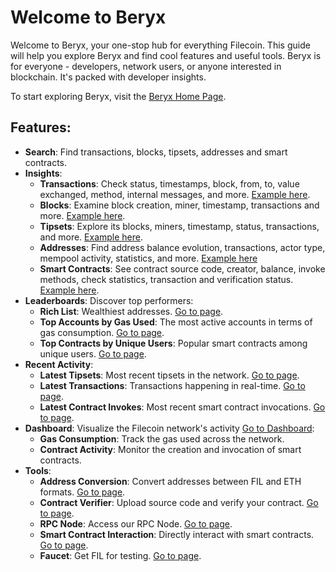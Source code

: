 # Welcome to Beryx

Welcome to Beryx, your one-stop hub for everything Filecoin. This guide will help you explore Beryx and find cool features and useful tools. Beryx is for everyone - developers, network users, or anyone interested in blockchain. It's packed with developer insights.

To start exploring Beryx, visit the [Beryx Home Page](https://beryx.zondax.ch/).

## Features:

- **Search**: Find transactions, blocks, tipsets, addresses and smart contracts.
- **Insights**: 
   - **Transactions**: Check status, timestamps, block, from, to, value exchanged, method, internal messages, and more. [Example here](https://beryx.zondax.ch/v1/search/fil/mainnet/txs/bafy2bzaceab3xcn7qkcuj5oyifa6dn3ihke55bdmerphef4r6aorjdhk3uriq).
   - **Blocks**: Examine block creation, miner, timestamp, transactions and more. [Example here](https://beryx.zondax.ch/v1/search/fil/mainnet/block-cid/bafy2bzaceb2udtsfnbz6viwq3mscy4msh4tcr5lhy7fscweovpsk4ksnl4sgu).
   - **Tipsets**: Explore its blocks, miners, timestamp, status, transactions, and more. [Example here](https://beryx.zondax.ch/v1/search/fil/mainnet/tipset/2708613).
   - **Addresses**: Find address balance evolution, transactions, actor type, mempool activity, statistics, and more. [Example here](https://beryx.zondax.ch/v1/search/fil/mainnet/address/f3u54wclxf5osictiuptwyhnu5nmdma6cdum4n7pdmanmflqt25srrtlwxjur5uhly2k476dhfwrierfa6o5pa)
   - **Smart Contracts**: See contract source code, creator, balance, invoke methods, check statistics, transaction and verification status. [Example here](https://beryx.zondax.ch/v1/search/fil/mainnet/address/f410fg6dyyyr5q7k6tg7kmavzw4uimz3phxxqmfk2mky).
- **Leaderboards**: Discover top performers:
   - **Rich List**: Wealthiest addresses. [Go to page](https://beryx.zondax.ch/leaderboard).
   - **Top Accounts by Gas Used**: The most active accounts in terms of gas consumption. [Go to page](https://beryx.zondax.ch/leaderboard).
   - **Top Contracts by Unique Users**: Popular smart contracts among unique users. [Go to page](https://beryx.zondax.ch/leaderboard).
- **Recent Activity**:
    - **Latest Tipsets**: Most recent tipsets in the network. [Go to page](https://beryx.zondax.ch/recent_activity?tab=tipsets).
    - **Latest Transactions**: Transactions happening in real-time. [Go to page](https://beryx.zondax.ch/recent_activity?tab=transactions).
    - **Latest Contract Invokes**: Most recent smart contract invocations. [Go to page](https://beryx.zondax.ch/recent_activity?tab=contracts).
- **Dashboard**: Visualize the Filecoin network's activity [Go to Dashboard](https://beryx.zondax.ch/dashboard):
   - **Gas Consumption**: Track the gas used across the network.
   - **Contract Activity**: Monitor the creation and invocation of smart contracts.
- **Tools**:
   - **Address Conversion**: Convert addresses between FIL and ETH formats. [Go to page](https://beryx.zondax.ch/address_converter).
   - **Contract Verifier**: Upload source code and verify your contract. [Go to page](https://beryx.zondax.ch/contract_verifier).
   - **RPC Node**: Access our RPC Node. [Go to page](https://beryx.zondax.ch/rpc).
   - **Smart Contract Interaction**: Directly interact with smart contracts. [Go to page](https://beryx.zondax.ch/interact).
   - **Faucet**: Get FIL for testing. [Go to page](https://beryx.zondax.ch/faucet).

